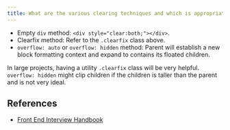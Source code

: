 ```yaml
---
title: What are the various clearing techniques and which is appropriate for what context?
---
```


- Empty `div` method: `<div style="clear:both;"></div>`.
- Clearfix method: Refer to the `.clearfix` class above.
- `overflow: auto` or `overflow: hidden` method: Parent will establish a new block formatting context and expand to contains its floated children.

In large projects, having a utility `.clearfix` class will be very helpful. `overflow: hidden` might clip children if the children is taller than the parent and is not very ideal.

## References

- [Front End Interview Handbook](https://www.frontendinterviewhandbook.com/css-questions)
